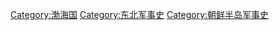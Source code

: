[[Category:渤海国|Category:渤海国]]
[[Category:东北军事史|Category:东北军事史]]
[[Category:朝鲜半岛军事史|Category:朝鲜半岛军事史]]